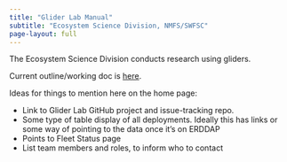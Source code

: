 ```yaml
---
title: "Glider Lab Manual"
subtitle: "Ecosystem Science Division, NMFS/SWFSC"
page-layout: full
---
```


The Ecosystem Science Division conducts research using gliders. 

Current outline/working doc is [here](https://docs.google.com/document/d/1F1nxoBkeEcXmXGOOioQHqD6A_KIdJmDsg9P_Nfe5Y-o/edit?usp=sharing).

Ideas for things to mention here on the home page:

* Link to Glider Lab GitHub project and issue-tracking repo. 
* Some type of table display of all deployments. Ideally this has links or some way of pointing to the data once it's on ERDDAP
* Points to Fleet Status page
* List team members and roles, to inform who to contact 

